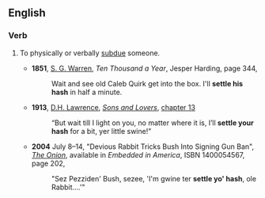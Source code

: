 ==English==

===Verb===
{{en-verb|settles someone's hash|settling someone's hash|settled someone's hash|head=[[settle]] (someone's) [[hash]]}}
# {{label|en|idiomatic}} To physically or verbally [[subdue]] someone.
#* '''1851''', [[w:Samuel Warren (English lawyer)|S. G. Warren]], ''Ten Thousand a Year'', Jesper Harding, page 344,
#*: Wait and see old Caleb Quirk get into the box. I'll '''settle his hash''' in half a minute.
#* '''1913''', [[w:D. H. Lawrence|D.H. Lawrence]], ''[[s:Sons_and_Lovers|Sons and Lovers]]'', [[s:Sons and Lovers/Chapter 13|chapter 13]]
#*: “But wait till I light on you, no matter where it is, I’ll '''settle your hash''' for a bit, yer little swine!”
#* '''2004''' July 8–14, "Devious Rabbit Tricks Bush Into Signing Gun Ban", ''[[w:The Onion|The Onion]]'', available in ''Embedded in America'', ISBN 1400054567, page 202,
#*: "Sez Pezziden' Bush, sezee, 'I'm gwine ter '''settle yo' hash''', ole Rabbit....'"